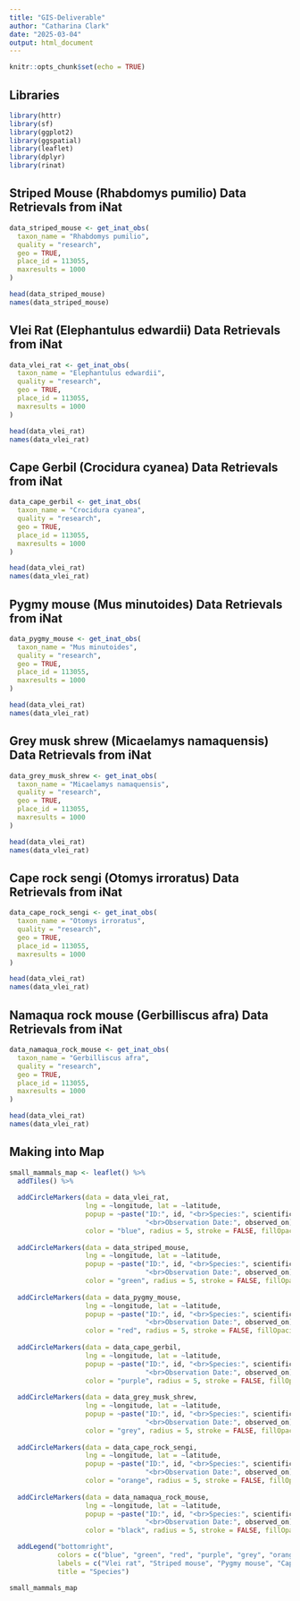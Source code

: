 ```yaml
---
title: "GIS-Deliverable"
author: "Catharina Clark"
date: "2025-03-04"
output: html_document
---
```



```r
knitr::opts_chunk$set(echo = TRUE)
```


## Libraries

```r

library(httr)
library(sf) 
library(ggplot2)
library(ggspatial)
library(leaflet)
library(dplyr)
library(rinat)

```


## Striped Mouse (Rhabdomys pumilio) Data Retrievals from iNat

```r

data_striped_mouse <- get_inat_obs(
  taxon_name = "Rhabdomys pumilio",
  quality = "research", 
  geo = TRUE, 
  place_id = 113055, 
  maxresults = 1000     
)

head(data_striped_mouse)
names(data_striped_mouse)


```


## Vlei Rat (Elephantulus edwardii) Data Retrievals from iNat

```r

data_vlei_rat <- get_inat_obs(
  taxon_name = "Elephantulus edwardii",
  quality = "research", 
  geo = TRUE, 
  place_id = 113055, 
  maxresults = 1000     
)

head(data_vlei_rat)
names(data_vlei_rat)


```


## Cape Gerbil (Crocidura cyanea) Data Retrievals from iNat

```r

data_cape_gerbil <- get_inat_obs(
  taxon_name = "Crocidura cyanea",
  quality = "research", 
  geo = TRUE, 
  place_id = 113055, 
  maxresults = 1000     
)

head(data_vlei_rat)
names(data_vlei_rat)


```


## Pygmy mouse (Mus minutoides) Data Retrievals from iNat

```r

data_pygmy_mouse <- get_inat_obs(
  taxon_name = "Mus minutoides",
  quality = "research", 
  geo = TRUE, 
  place_id = 113055, 
  maxresults = 1000     
)

head(data_vlei_rat)
names(data_vlei_rat)


```


## Grey musk shrew (Micaelamys namaquensis) Data Retrievals from iNat

```r

data_grey_musk_shrew <- get_inat_obs(
  taxon_name = "Micaelamys namaquensis",
  quality = "research", 
  geo = TRUE, 
  place_id = 113055, 
  maxresults = 1000     
)

head(data_vlei_rat)
names(data_vlei_rat)


```


## Cape rock sengi (Otomys irroratus) Data Retrievals from iNat

```r

data_cape_rock_sengi <- get_inat_obs(
  taxon_name = "Otomys irroratus",
  quality = "research", 
  geo = TRUE, 
  place_id = 113055, 
  maxresults = 1000     
)

head(data_vlei_rat)
names(data_vlei_rat)


```


## Namaqua rock mouse (Gerbilliscus afra) Data Retrievals from iNat

```r

data_namaqua_rock_mouse <- get_inat_obs(
  taxon_name = "Gerbilliscus afra",
  quality = "research", 
  geo = TRUE, 
  place_id = 113055, 
  maxresults = 1000     
)

head(data_vlei_rat)
names(data_vlei_rat)


```


## Making into Map

```r

small_mammals_map <- leaflet() %>%
  addTiles() %>%  
  
  addCircleMarkers(data = data_vlei_rat, 
                   lng = ~longitude, lat = ~latitude, 
                   popup = ~paste("ID:", id, "<br>Species:", scientific_name, 
                                  "<br>Observation Date:", observed_on),
                   color = "blue", radius = 5, stroke = FALSE, fillOpacity = 0.7) %>%
  
  addCircleMarkers(data = data_striped_mouse, 
                   lng = ~longitude, lat = ~latitude, 
                   popup = ~paste("ID:", id, "<br>Species:", scientific_name, 
                                  "<br>Observation Date:", observed_on),
                   color = "green", radius = 5, stroke = FALSE, fillOpacity = 0.7) %>%
  
  addCircleMarkers(data = data_pygmy_mouse, 
                   lng = ~longitude, lat = ~latitude, 
                   popup = ~paste("ID:", id, "<br>Species:", scientific_name, 
                                  "<br>Observation Date:", observed_on),
                   color = "red", radius = 5, stroke = FALSE, fillOpacity = 0.7) %>%
  
  addCircleMarkers(data = data_cape_gerbil, 
                   lng = ~longitude, lat = ~latitude, 
                   popup = ~paste("ID:", id, "<br>Species:", scientific_name, 
                                  "<br>Observation Date:", observed_on),
                   color = "purple", radius = 5, stroke = FALSE, fillOpacity = 0.7) %>%
  
  addCircleMarkers(data = data_grey_musk_shrew, 
                   lng = ~longitude, lat = ~latitude, 
                   popup = ~paste("ID:", id, "<br>Species:", scientific_name, 
                                  "<br>Observation Date:", observed_on),
                   color = "grey", radius = 5, stroke = FALSE, fillOpacity = 0.7) %>%
  
  addCircleMarkers(data = data_cape_rock_sengi, 
                   lng = ~longitude, lat = ~latitude, 
                   popup = ~paste("ID:", id, "<br>Species:", scientific_name, 
                                  "<br>Observation Date:", observed_on),
                   color = "orange", radius = 5, stroke = FALSE, fillOpacity = 0.7) %>%
  
  addCircleMarkers(data = data_namaqua_rock_mouse, 
                   lng = ~longitude, lat = ~latitude, 
                   popup = ~paste("ID:", id, "<br>Species:", scientific_name, 
                                  "<br>Observation Date:", observed_on),
                   color = "black", radius = 5, stroke = FALSE, fillOpacity = 0.7) %>%

  addLegend("bottomright", 
            colors = c("blue", "green", "red", "purple", "grey", "orange", "black"), 
            labels = c("Vlei rat", "Striped mouse", "Pygmy mouse", "Cape gerbil", "Grey musk shrew", "Cape rock sengi", "Namaqua rock mouse"),
            title = "Species")

small_mammals_map
```


